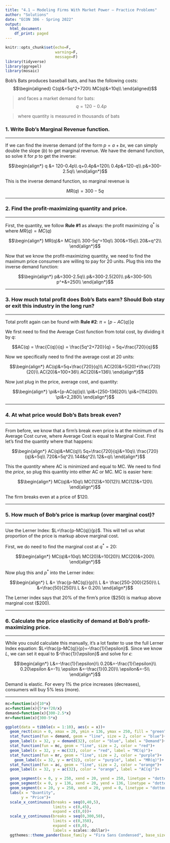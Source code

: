 ```yaml
---
title: "4.1 — Modeling Firms With Market Power — Practice Problems"
author: "Solutions"
date: "ECON 306 - Spring 2022"
output:
  html_document:
    df_print: paged
---
```


```r
knitr::opts_chunk$set(echo=F,
                      warning=F,
                      message=F)
library(tidyverse)
library(ggrepel)
library(mosaic)
```


Bob's Bats produces baseball bats, and has the following costs:
$$\begin{aligned}
C(q)&=5q^2+720\\
MC(q)&=10q\\	
\end{aligned}$$

> and faces a market demand for bats: 
$$q = 120-0.4p$$

> where quantity is measured in thousands of bats

### 1. Write Bob's Marginal Revenue function.

---

If we can find the inverse demand (of the form $p=a+bx$, we can simply double the slope $(b)$ to get marginal revenue. We have the demand function, so solve it for $p$ to get the inverse:

$$\begin{align*}
q &= 120-0.4p\\
q+0.4p&=120\\
0.4p&=120-q\\
p&=300-2.5q\\
\end{align*}$$

This is the inverse demand function, so marginal revenue is 

$$MR(q)=300-5q$$

---

### 2. Find the profit-maximizing quantity and price.

---

First, the quantity, we follow **Rule #1** as always: the profit maximizing $q^*$ is where $MR(q)=MC(q)$

$$\begin{align*}
	MR(q)&= MC(q)\\
	300-5q^=10q\\
	300&=15q\\
	20&=q^2\\
\end{align*}$$

Now that we know the profit-maximizing quantity, we need to find the maximum price consumers are willing to pay for 20 units. Plug this into the inverse demand function:

$$\begin{align*}
p&=300-2.5q\\
p&=300-2.5(20)\\
p&=300-50\\
p^*&=250\\
\end{align*}$$

---

### 3. How much total profit does Bob's Bats earn? Should Bob stay or exit this industry in the long run?

---

Total profit again can be found with **Rule #2**: $\pi=[p-AC(q)]q$

We first need to find the Average Cost function from total cost, by dividing it by $q$:

$$AC(q) = \frac{C(q)}{q} = \frac{5q^2+720}{q} = 5q+\frac{720}{q}$$

Now we specifically need to find the average cost at 20 units:

$$\begin{align*}
AC(q)&=5q+\frac{720}{q}\\
AC(20)&=5(20)+\frac{720}{20}\\
AC(20)&=100+36\\
AC(20)&=136\\
\end{align*}$$

Now just plug in the price, average cost, and quantity:

$$\begin{align*}
\pi&=[p-AC(q)]q\\
\pi&=[250-136]20\\
\pi&=[114]20\\
\pi&=2,280\\
\end{align*}$$

---

### 4. At what price would Bob's Bats break even?

---

From before, we know that a firm's break even price is at the minimum of its Average Cost curve, where Average Cost is equal to Marginal Cost. First let's find the quantity where that happens:

$$\begin{align*}
AC(q)&=MC(q)\\
5q+\frac{720}{q}&=10q\\
\frac{720}{q}&=5q\\
720&=5q^2\\
144&q^2\\
12&=q\\
\end{align*}$$

This the *quantity* where AC is minimized and equal to MC. We need to find the *price*, so plug this quantity into either AC or MC. MC is easier here:

$$\begin{align*}
MC(q)&=10q\\
MC(12)&=10(12)\\
MC(12)&=120\\
\end{align*}$$

The firm breaks even at a price of $120.

---

### 5. How much of Bob's price is markup (over marginal cost)?

---

Use the Lerner Index: $L=\frac{p-MC(q)}{p}$. This will tell us what proportion of the price is markup above marginal cost.

First, we do need to find the marginal cost at $q^*=20$:

$$\begin{align*}
MC(q)&=10q\\
MC(20)&=10(20)\\
MC(20)&=200\\
\end{align*}$$

Now plug this and $p^*$ into the Lerner index:

$$\begin{align*}
L &= \frac{p-MC(q)}{p}\\
L &= \frac{250-200}{250}\\
L &=\frac{50}{250}\\
L &= 0.20\\
\end{align*}$$

The Lerner index says that 20% of the firm's price ($250) is markup above marginal cost ($200).

---

### 6. Calculate the price elasticity of demand at Bob's profit-maximizing price.

---

While you could calculate this manually, it's a lot faster to use the full Lerner Index equation: $L=\frac{p-MC(q)}{p}=-\frac{1}{\epsilon}$. Since we know $L$, we can set it equal to $-\frac{1}{\epsilon}$ and solve for $\epsilon$:

$$\begin{align*}
L&=-\frac{1}{\epsilon}\\
0.20&=-\frac{1}{\epsilon}\\
0.20\epsilon &=-1\\
\epsilon &=-\frac{1}{0.20}\\
\epsilon&=-5\\
\end{align*}$$

Demand is elastic. For every 1% the price increases (decreases), consumers will buy 5% less (more).

---

```r
mc=function(x){10*x}
ac=function(x){5*x+720/x}
demand=function(x){300-2.5*x}
mr=function(x){300-5*x}

ggplot(data = tibble(x = 1:10), aes(x = x))+
  geom_rect(xmin = 0, xmax = 20, ymin = 136, ymax = 250, fill = "green", alpha = 0.25)+
  stat_function(fun = demand, geom = "line", size = 2, color = "blue")+
  geom_label(x = 32, y = demand(32), color = "blue", label = "Demand")+
  stat_function(fun = mc, geom = "line", size = 2, color = "red")+
  geom_label(x = 32, y = mc(32), color = "red", label = "MC(q)")+
  stat_function(fun = mr, geom = "line", size = 2, color = "purple")+
    geom_label(x = 32, y = mr(32), color = "purple", label = "MR(q)")+
  stat_function(fun = ac, geom = "line", size = 2, color = "orange")+
  geom_label(x = 32, y = ac(32), color = "orange", label = "AC(q)")+

  geom_segment(x = 0, y = 250, xend = 20, yend = 250, linetype = "dotted", size = 1)+
  geom_segment(x = 0, y = 136, xend = 20, yend = 136, linetype = "dotted", size = 1)+
  geom_segment(x = 20, y = 250, xend = 20, yend = 0, linetype = "dotted", size = 1)+
  labs(x = "Quantity",
       y = "Price")+
  scale_x_continuous(breaks = seq(0,40,5),
                     limits = c(0,45),
                     expand = c(0,0))+
  scale_y_continuous(breaks = seq(0,300,50),
                     limits = c(0,350),
                     expand = c(0,0),
                     labels = scales::dollar)+
  ggthemes::theme_pander(base_family = "Fira Sans Condensed", base_size = 14)
```
